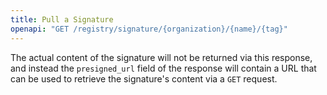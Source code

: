 ```yaml
---
title: Pull a Signature
openapi: "GET /registry/signature/{organization}/{name}/{tag}"
---
```

The actual content of the signature will not be returned via this response, and instead the `presigned_url` field
of the response will contain a URL that can be used to retrieve the signature's content via a `GET` request.
